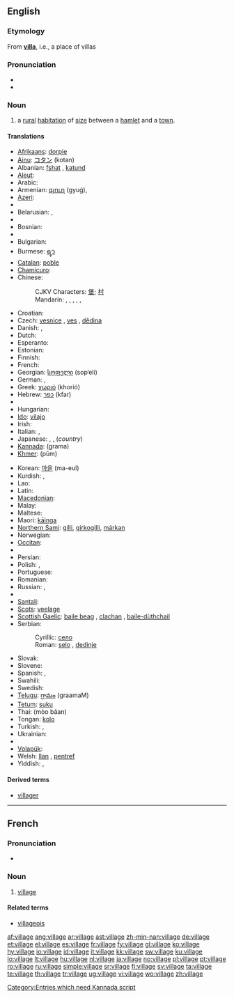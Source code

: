 ==English==

{{rank|cry|step|turning|812|village|quickly|lie|supposed}}

===Etymology===
From '''[[villa]]''', i.e., a place of villas

===Pronunciation===
* {{IPA|/ˈvɪlədʒ/}}
* {{audio|en-us-village.ogg|Audio (US)}}

===Noun===
{{wikipedia}}
{{en-noun}}

# a [[rural]] [[habitation]] of [[size]] between a [[hamlet]] and a [[town]].

====Translations====
{{trans-top|a rural habitation of size between a hamlet and a town}}
* [[Afrikaans]]: [[dorpie]]
* [[Ainu]]: [[コタン]] (kotan)
* Albanian: [[fshat]] {{m}}, [[katund]] {{m}}
* [[Aleut]]: {{tø|ale|a-nit|xs=Aleut}}
* Arabic: {{t|ar|قرية|f|tr=qárya|sc=Arab}}
* Armenian: [[գյուղ]] (gyuġ),  {{t-|hy|շեն|tr=šen|sc=Armn|xs=Armenian}}
* [[Azeri]]: {{t+|az|kənd|xs=Azeri}}
* {{trreq|Basque}}
* Belarusian: {{t|be|весь|f|tr=ves'|sc=Cyrl}}, {{t|be|вёска|f|tr=vjóska|sc=Cyrl}}
* {{trreq|Bengali}}
* Bosnian: {{t-|bs|selo|n}}
* {{trreq|Breton}}
* Bulgarian: {{t+|bg|село|n|sc=Cyrl}}
* Burmese: [[ရ့ာ]]
* [[Catalan]]: [[poble]] {{m}}
* [[Chamicuro]]: {{tø|ccc|chi'nashtalichi}}
* Chinese:
*: CJKV Characters: [[堡]]; [[村]]
*: Mandarin: {{t|zh|村|tr=cūn|sc=Hani}},  {{t|zh|鄉村|sc=Hani}},  {{t|zh|乡村|tr=xiāngcūn|sc=Hani}},  {{t|zh|農村|sc=Hani}},  {{t|zh|农村|tr=nóngcūn|sc=Hani}},  {{t|zh|村子|tr=cūnzi|sc=Hani}}
* Croatian: {{t+|hr|selo|n}}
* Czech: [[vesnice]] {{f}}, [[ves]] {{f}}, [[dědina]] {{f}}
* Danish: {{t-|da|landsby|c}}, {{t-|da|by|c}}
* Dutch: {{t+|nl|dorp|n}}
* Esperanto: {{t-|eo|vilaĝo|xs=Esperanto}}
* Estonian: {{t-|et|küla}}
* Finnish: {{t+|fi|kylä}}
* French: {{t+|fr|village|m}}
* Georgian: [[სოფელი]] (sop‘eli)
* German: {{t+|de|Dorf|n}}, {{t-|de|Dörfer|p}}
* Greek: [[χωριό]] (khorió) {{n}}
* Hebrew: [[כפר]] (kfar) {{m}}
* {{trreq|Hindi}}
* Hungarian: {{t+|hu|falu}}
* [[Ido]]: [[vilajo]]
* Irish: {{t+|ga|sráidbhaile|m|xs=Irish}}
* Italian: {{t+|it|villaggio|m}}, {{t+|it|borgo|m}}
* Japanese: {{t+|ja|村|sc=Jpan}}, {{t+|ja|むら|tr=mura|sc=Jpan}},  {{t|ja|田舎|tr=いなか, inaka|sc=Jpan}} (''country'')
* [[Kannada]]: (grama)
* [[Khmer]]: {{Khmr|[[ភូមិ]]}} (pūm)
{{trans-mid}}
* Korean: [[마을]] (ma-eul)
* Kurdish: {{ku-Arab|[[دێ]]}}, {{ku-Arab|[[گوند]]}}
* Lao: {{t-|lo|ບ້ານ|tr=baan|sc=Laoo|xs=Lao}}
* Latin: {{t+|la|rus|n}}
* [[Macedonian]]: {{t-|mk|село|n|tr=sélo|sc=Cyrl|xs=Macedonian}}
* Malay: {{t+|ms|kampung|xs=Malay}}
* Maltese: {{t+|mt|villaġġ|xs=Maltese}}
* Maori: [[kāinga]]
* [[Northern Sami]]: [[gilli]], [[girkogilli]], [[márkan]]
* Norwegian: {{t+|no|landsby}}
* [[Occitan]]: {{t+|oc|vilatge}}
* {{trreq|Old English}}
* Persian: {{t|fa|ده |sc=fa-Arab|xs=Persian}}
* Polish: {{t+|pl|wieś|f}},  {{t|pl|wioska|f}}
* Portuguese: {{t+|pt|aldeia|f}}
* Romanian: {{t+|ro|sat|n}}
* Russian: {{t+|ru|деревня|f|tr=derévnja|sc=Cyrl}}, {{t+|ru|село|n|tr=seló|sc=Cyrl}}
* {{trreq|Sanskrit}}
* [[Santali]]: {{tø|sat|ᱚᱛᱳ|tr=ato|sc=Olck}}
* [[Scots]]: [[veelage]]
* [[Scottish Gaelic]]: [[baile beag]] {{m}}, [[clachan]] {{m}}, [[baile-dùthchail]] {{m}}
* Serbian:
*: Cyrillic: [[село]] {{n}}
*: Roman: [[selo#Serbian|selo]] {{n}}, [[dedinje]]
* Slovak: {{t-|sk|dedina|f}}
* Slovene: {{t+|sl|vas|f}}
* Spanish: {{t-|es|aldea|f}}, {{t+|es|pueblo|m}}
* Swahili: {{t+|sw|kijiji|xs=Swahili}}
* Swedish: {{t+|sv|by|c}}
* [[Telugu]]: [[గ్రామం]] (graamaM)
* [[Tetum]]: [[suku]]
* Thai: {{Thai|[[หมู่บ้าน]]}} (mòo bâan)
* Tongan: [[kolo]]
* Turkish: {{t+|tr|köy}}, {{t+|tr|nahiye}}
* Ukrainian: {{t|uk|село|n|tr=seló|sc=Cyrl}}
* {{trreq|Vietnamese}}
* [[Volapük]]: {{t-|vo|vilag|xs=Volapük}}
* Welsh: [[llan]] {{f}}, [[pentref]] {{m}}
* Yiddish: {{t-|yi|דאָרףן|n|tr=dorf|sc=Hebr|xs=Yiddish}}, {{t-|yi|דערפֿער|p|tr=derfer|sc=Hebr|xs=Yiddish}}
{{trans-bottom}}

====Derived terms====
* [[villager]]

----

==French==

===Pronunciation===
* {{audio|Fr-village.ogg|Audio}}

===Noun===
{{infl|fr|noun|g=m}}

# [[#English|village]]

====Related terms====
* [[villageois]]

[[Category:Entries which need Kannada script]]

[[af:village]]
[[ang:village]]
[[ar:village]]
[[ast:village]]
[[zh-min-nan:village]]
[[de:village]]
[[et:village]]
[[el:village]]
[[es:village]]
[[fr:village]]
[[fy:village]]
[[gl:village]]
[[ko:village]]
[[hy:village]]
[[io:village]]
[[id:village]]
[[it:village]]
[[kk:village]]
[[sw:village]]
[[ku:village]]
[[lo:village]]
[[lt:village]]
[[hu:village]]
[[nl:village]]
[[ja:village]]
[[no:village]]
[[pl:village]]
[[pt:village]]
[[ro:village]]
[[ru:village]]
[[simple:village]]
[[sr:village]]
[[fi:village]]
[[sv:village]]
[[ta:village]]
[[te:village]]
[[th:village]]
[[tr:village]]
[[ug:village]]
[[vi:village]]
[[wo:village]]
[[zh:village]]